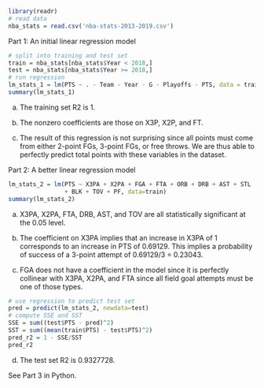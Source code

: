 ```{r warning=FALSE}
library(readr)
# read data
nba_stats = read.csv('nba-stats-2013-2019.csv')
```

Part 1: An initial linear regression model

```{r warning=FALSE}
# split into training and test set
train = nba_stats[nba_stats$Year < 2018,]
test = nba_stats[nba_stats$Year >= 2018,]
# run regression
lm_stats_1 = lm(PTS ~ . - Team - Year - G - Playoffs - PTS, data = train)
summary(lm_stats_1)
```

(a) The training set R2 is 1.

(b) The nonzero coefficients are those on X3P, X2P, and FT.

(c) The result of this regression is not surprising since all points must come from either 2-point FGs, 3-point FGs, or free throws. We are thus able to perfectly predict total points with these variables in the dataset.

Part 2: A better linear regression model

```{r}
lm_stats_2 = lm(PTS ~ X3PA + X2PA + FGA + FTA + ORB + DRB + AST + STL
                + BLK + TOV + PF, data=train)
summary(lm_stats_2)
```

(a) X3PA, X2PA, FTA, DRB, AST, and TOV are all statistically significant at the 0.05 level.

(b) The coefficient on X3PA implies that an increase in X3PA of 1 corresponds to an increase in PTS of 0.69129. This implies a probability of success of a 3-point attempt of 0.69129/3 = 0.23043.

(c) FGA does not have a coefficient in the model since it is perfectly collinear with X3PA, X2PA, and FTA since all field goal attempts must be one of those types.

```{r warning=FALSE}
# use regression to predict test set
pred = predict(lm_stats_2, newdata=test)
# compute SSE and SST
SSE = sum((test$PTS - pred)^2)
SST = sum((mean(train$PTS) - test$PTS)^2)
pred_r2 = 1 - SSE/SST
pred_r2
```

(d) The test set R2 is 0.9327728.

See Part 3 in Python.

